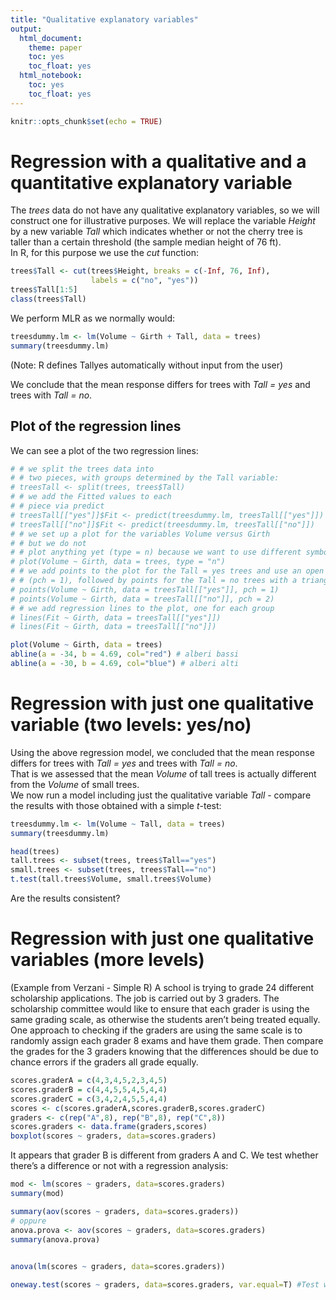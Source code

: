 ```yaml
---
title: "Qualitative explanatory variables"
output: 
  html_document: 
    theme: paper
    toc: yes
    toc_float: yes
  html_notebook: 
    toc: yes
    toc_float: yes
---
```


```r
knitr::opts_chunk$set(echo = TRUE)
```

# Regression with a qualitative and a quantitative explanatory variable

The *trees* data do not have any qualitative explanatory variables, so we will construct one
for illustrative purposes. We will replace the variable
*Height* by a new variable *Tall* which indicates whether or not the cherry tree is taller than a
certain threshold (the sample median height of 76 ft).   
In R, for this purpose we use the *cut* function:

```r
trees$Tall <- cut(trees$Height, breaks = c(-Inf, 76, Inf),
                  labels = c("no", "yes"))
trees$Tall[1:5]
class(trees$Tall)
```

We perform MLR as we normally would:

```r
treesdummy.lm <- lm(Volume ~ Girth + Tall, data = trees)
summary(treesdummy.lm)
```

(Note: R defines Tallyes automatically without input from the user)   

We conclude
that the mean response differs for trees with *Tall = yes* and trees with *Tall = no*.   

## Plot of the regression lines

We can see a plot of the two regression lines:

```r
# # we split the trees data into
# # two pieces, with groups determined by the Tall variable:
# treesTall <- split(trees, trees$Tall)
# # we add the Fitted values to each
# # piece via predict
# treesTall[["yes"]]$Fit <- predict(treesdummy.lm, treesTall[["yes"]])
# treesTall[["no"]]$Fit <- predict(treesdummy.lm, treesTall[["no"]])
# # we set up a plot for the variables Volume versus Girth
# # but we do not
# # plot anything yet (type = n) because we want to use different symbols for the two groups
# plot(Volume ~ Girth, data = trees, type = "n")
# # we add points to the plot for the Tall = yes trees and use an open circle for a plot character
# # (pch = 1), followed by points for the Tall = no trees with a triangle character (pch = 2).
# points(Volume ~ Girth, data = treesTall[["yes"]], pch = 1)
# points(Volume ~ Girth, data = treesTall[["no"]], pch = 2)
# # we add regression lines to the plot, one for each group
# lines(Fit ~ Girth, data = treesTall[["yes"]])
# lines(Fit ~ Girth, data = treesTall[["no"]])

plot(Volume ~ Girth, data = trees)
abline(a = -34, b = 4.69, col="red") # alberi bassi
abline(a = -30, b = 4.69, col="blue") # alberi alti

```


# Regression with just one qualitative variable (two levels: yes/no)

Using the above regression model, we concluded
that the mean response differs for trees with *Tall = yes* and trees with *Tall = no*.  
That is we assessed that the mean *Volume* of tall trees is actually different from the *Volume* of small trees.   
We now run a model including just the qualitative variable *Tall* - compare the results with those obtained with a simple *t*-test:

```r

treesdummy.lm <- lm(Volume ~ Tall, data = trees)
summary(treesdummy.lm)

head(trees)
tall.trees <- subset(trees, trees$Tall=="yes")
small.trees <- subset(trees, trees$Tall=="no")
t.test(tall.trees$Volume, small.trees$Volume)

```

Are the results consistent?

# Regression with just one qualitative variables (more levels)

(Example from Verzani - Simple R)
A school is trying to grade 24 different scholarship applications. The job is carried out by 3 graders. The scholarship committee would like to ensure that each grader is using the same
grading scale, as otherwise the students aren't being treated equally. One approach to checking if the graders are using the same scale is to randomly assign each grader 8 exams and have them grade. Then compare the grades for the 3 graders knowing that the differences should be due to chance errors if the graders all grade equally.

```r
scores.graderA = c(4,3,4,5,2,3,4,5)
scores.graderB = c(4,4,5,5,4,5,4,4)
scores.graderC = c(3,4,2,4,5,5,4,4)
scores <- c(scores.graderA,scores.graderB,scores.graderC)
graders <- c(rep("A",8), rep("B",8), rep("C",8))
scores.graders <- data.frame(graders,scores)
boxplot(scores ~ graders, data=scores.graders)
```

It appears that grader B is different from graders A and C. We test whether there's a difference or not with a regression analysis:

```r

mod <- lm(scores ~ graders, data=scores.graders)
summary(mod)

```

```r

summary(aov(scores ~ graders, data=scores.graders))
# oppure
anova.prova <- aov(scores ~ graders, data=scores.graders)
summary(anova.prova)
                   

```


```r

anova(lm(scores ~ graders, data=scores.graders))

```


```r

oneway.test(scores ~ graders, data=scores.graders, var.equal=T) #Test whether two or more samples from normal distributions have the same means. The variances are not necessarily assumed to be equal.

```

